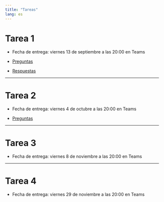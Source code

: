 ```yaml
---
title: "Tareas"
lang: es
---
```


# Tarea 1

- Fecha de entrega: viernes 13 de septiembre a las 20:00 en Teams

- [Preguntas](./tarea-1.qmd)

- [Respuestas](./tarea-1-respuestas.qmd)


---

# Tarea 2

- Fecha de entrega: viernes 4 de octubre a las 20:00 en Teams

- [Preguntas](./tarea-2.qmd)

---

# Tarea 3

- Fecha de entrega: viernes 8 de noviembre a las 20:00 en Teams

---

# Tarea 4

- Fecha de entrega: viernes 29 de noviembre a las 20:00 en Teams

